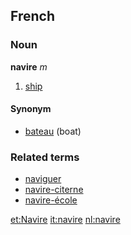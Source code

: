 ==French==
===Noun===
'''navire''' ''m''

# [[ship]]

====Synonym====
*[[bateau]] (boat)

===Related terms===
*[[naviguer]]
*[[navire-citerne]]
*[[navire-école]]

[[et:Navire]]
[[it:navire]]
[[nl:navire]]